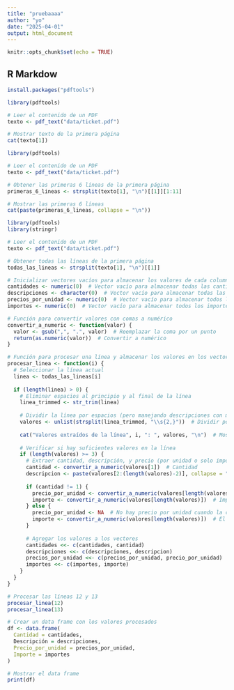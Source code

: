 ---
title: "pruebaaaa"
author: "yo"
date: "2025-04-01"
output: html_document
---

```{r setup, include=FALSE}
knitr::opts_chunk$set(echo = TRUE)
```

## R Markdow

```{r}
install.packages("pdftools")

```


```{r}


library(pdftools)

# Leer el contenido de un PDF
texto <- pdf_text("data/ticket.pdf")

# Mostrar texto de la primera página
cat(texto[1])


```

```{r}
library(pdftools)

# Leer el contenido de un PDF
texto <- pdf_text("data/ticket.pdf")

# Obtener las primeras 6 líneas de la primera página
primeras_6_lineas <- strsplit(texto[1], "\n")[[1]][1:11]

# Mostrar las primeras 6 líneas
cat(paste(primeras_6_lineas, collapse = "\n"))

```



```{r}
library(pdftools)
library(stringr)

# Leer el contenido de un PDF
texto <- pdf_text("data/ticket.pdf")

# Obtener todas las líneas de la primera página
todas_las_lineas <- strsplit(texto[1], "\n")[[1]]

# Inicializar vectores vacíos para almacenar los valores de cada columna
cantidades <- numeric(0)  # Vector vacío para almacenar todas las cantidades
descripciones <- character(0)  # Vector vacío para almacenar todas las descripciones
precios_por_unidad <- numeric(0)  # Vector vacío para almacenar todos los precios por unidad
importes <- numeric(0)  # Vector vacío para almacenar todos los importes

# Función para convertir valores con comas a numérico
convertir_a_numeric <- function(valor) {
  valor <- gsub(",", ".", valor)  # Reemplazar la coma por un punto
  return(as.numeric(valor))  # Convertir a numérico
}

# Función para procesar una línea y almacenar los valores en los vectores correspondientes
procesar_linea <- function(i) {
  # Seleccionar la línea actual
  linea <- todas_las_lineas[i]
  
  if (length(linea) > 0) {
    # Eliminar espacios al principio y al final de la línea
    linea_trimmed <- str_trim(linea)
    
    # Dividir la línea por espacios (pero manejando descripciones con más de una palabra)
    valores <- unlist(strsplit(linea_trimmed, "\\s{2,}"))  # Dividir por espacios dobles para evitar problemas de separación
    
    cat("Valores extraídos de la línea", i, ": ", valores, "\n")  # Mostrar los valores obtenidos
    
    # Verificar si hay suficientes valores en la línea
    if (length(valores) >= 3) {
      # Extraer cantidad, descripción, y precio (por unidad o solo importe)
      cantidad <- convertir_a_numeric(valores[1])  # Cantidad
      descripcion <- paste(valores[2:(length(valores)-2)], collapse = " ")  # Descripción (unir todos los componentes)
      
      if (cantidad != 1) {
        precio_por_unidad <- convertir_a_numeric(valores[length(valores)-1])  # Precio por unidad
        importe <- convertir_a_numeric(valores[length(valores)])  # Importe
      } else {
        precio_por_unidad <- NA  # No hay precio por unidad cuando la cantidad es 1
        importe <- convertir_a_numeric(valores[length(valores)])  # El importe es el último valor
      }
      
      # Agregar los valores a los vectores
      cantidades <<- c(cantidades, cantidad)
      descripciones <<- c(descripciones, descripcion)
      precios_por_unidad <<- c(precios_por_unidad, precio_por_unidad)
      importes <<- c(importes, importe)
    }
  }
}

# Procesar las líneas 12 y 13
procesar_linea(12)
procesar_linea(13)

# Crear un data frame con los valores procesados
df <- data.frame(
  Cantidad = cantidades,
  Descripción = descripciones,
  Precio_por_unidad = precios_por_unidad,
  Importe = importes
)

# Mostrar el data frame
print(df)

```


